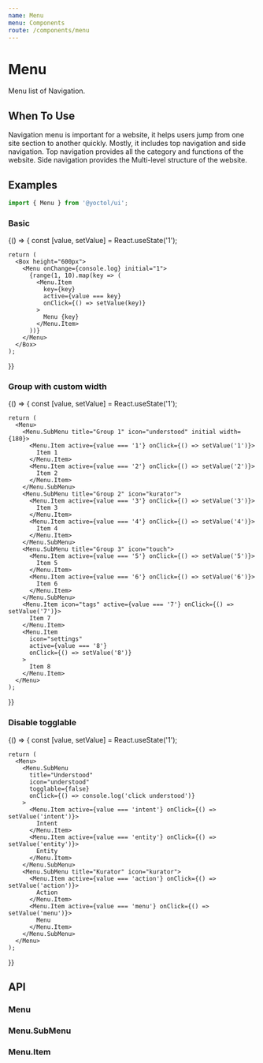 ```yaml
---
name: Menu
menu: Components
route: /components/menu
---
```





# Menu

Menu list of Navigation.

## When To Use

Navigation menu is important for a website, it helps users jump from one site section to another quickly. Mostly, it includes top navigation and side navigation. Top navigation provides all the category and functions of the website. Side navigation provides the Multi-level structure of the website.

## Examples

```js
import { Menu } from '@yoctol/ui';
```

### Basic

<Playground>
  {() => {
    const [value, setValue] = React.useState('1');

    return (
      <Box height="600px">
        <Menu onChange={console.log} initial="1">
          {range(1, 10).map(key => (
            <Menu.Item
              key={key}
              active={value === key}
              onClick={() => setValue(key)}
            >
              Menu {key}
            </Menu.Item>
          ))}
        </Menu>
      </Box>
    );

}}

</Playground>

### Group with custom width

<Playground>
  {() => {
    const [value, setValue] = React.useState('1');

    return (
      <Menu>
        <Menu.SubMenu title="Group 1" icon="understood" initial width={180}>
          <Menu.Item active={value === '1'} onClick={() => setValue('1')}>
            Item 1
          </Menu.Item>
          <Menu.Item active={value === '2'} onClick={() => setValue('2')}>
            Item 2
          </Menu.Item>
        </Menu.SubMenu>
        <Menu.SubMenu title="Group 2" icon="kurator">
          <Menu.Item active={value === '3'} onClick={() => setValue('3')}>
            Item 3
          </Menu.Item>
          <Menu.Item active={value === '4'} onClick={() => setValue('4')}>
            Item 4
          </Menu.Item>
        </Menu.SubMenu>
        <Menu.SubMenu title="Group 3" icon="touch">
          <Menu.Item active={value === '5'} onClick={() => setValue('5')}>
            Item 5
          </Menu.Item>
          <Menu.Item active={value === '6'} onClick={() => setValue('6')}>
            Item 6
          </Menu.Item>
        </Menu.SubMenu>
        <Menu.Item icon="tags" active={value === '7'} onClick={() => setValue('7')}>
          Item 7
        </Menu.Item>
        <Menu.Item
          icon="settings"
          active={value === '8'}
          onClick={() => setValue('8')}
        >
          Item 8
        </Menu.Item>
      </Menu>
    );

}}

</Playground>

### Disable togglable

<Playground>
  {() => {
    const [value, setValue] = React.useState('1');

    return (
      <Menu>
        <Menu.SubMenu
          title="Understood"
          icon="understood"
          togglable={false}
          onClick={() => console.log('click understood')}
        >
          <Menu.Item active={value === 'intent'} onClick={() => setValue('intent')}>
            Intent
          </Menu.Item>
          <Menu.Item active={value === 'entity'} onClick={() => setValue('entity')}>
            Entity
          </Menu.Item>
        </Menu.SubMenu>
        <Menu.SubMenu title="Kurator" icon="kurator">
          <Menu.Item active={value === 'action'} onClick={() => setValue('action')}>
            Action
          </Menu.Item>
          <Menu.Item active={value === 'menu'} onClick={() => setValue('menu')}>
            Menu
          </Menu.Item>
        </Menu.SubMenu>
      </Menu>
    );

}}

</Playground>

## API

### Menu

<PropsTable of={Menu} />

### Menu.SubMenu

<PropsTable of={SubMenu} />

### Menu.Item

<PropsTable of={Item} />
